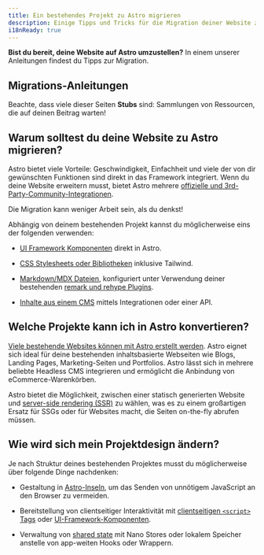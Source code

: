 ```yaml
---
title: Ein bestehendes Projekt zu Astro migrieren
description: Einige Tipps und Tricks für die Migration deiner Website zu Astro.
i18nReady: true
---
```


**Bist du bereit, deine Website auf Astro umzustellen?** In einem unserer Anleitungen findest du Tipps zur Migration.
## Migrations-Anleitungen

<MigrationGuidesNav />

Beachte, dass viele dieser Seiten **Stubs** sind: Sammlungen von Ressourcen, die auf deinen Beitrag warten!

## Warum solltest du deine Website zu Astro migrieren?

Astro bietet viele Vorteile: Geschwindigkeit, Einfachheit und viele der von dir gewünschten Funktionen sind direkt in das Framework integriert. Wenn du deine Website erweitern musst, bietet Astro mehrere [offizielle und 3rd-Party-Community-Integrationen](https://astro.build/integrations).

Die Migration kann weniger Arbeit sein, als du denkst!

Abhängig von deinem bestehenden Projekt kannst du möglicherweise eins der folgenden verwenden:

- [UI Framework Komponenten](/de/guides/framework-components/) direkt in Astro. 

- [CSS Stylesheets oder Bibliotheken](/de/guides/styling/) inklusive Tailwind.

- [Markdown/MDX Dateien](/de/guides/markdown-content/), konfiguriert unter Verwendung deiner bestehenden [remark und rehype Plugins](/de/guides/markdown-content/#adding-remark-and-rehype-plugins).

- [Inhalte aus einem CMS](/de/guides/cms/) mittels Integrationen oder einer API.

## Welche Projekte kann ich in Astro konvertieren?

[Viele bestehende Websites können mit Astro erstellt werden](/de/concepts/why-astro/). Astro eignet sich ideal für deine bestehenden inhaltsbasierte Webseiten wie Blogs, Landing Pages, Marketing-Seiten und Portfolios. Astro lässt sich in mehrere beliebte Headless CMS integrieren und ermöglicht die Anbindung von eCommerce-Warenkörben.

Astro bietet die Möglichkeit, zwischen einer statisch generierten Website und [server-side rendering (SSR)](/de/guides/on-demand-rendering/) zu wählen, was es zu einem großartigen Ersatz für SSGs oder für Websites macht, die Seiten on-the-fly abrufen müssen.

## Wie wird sich mein Projektdesign ändern?

Je nach Struktur deines bestehenden Projektes musst du möglicherweise über folgende Dinge nachdenken:

- Gestaltung in [Astro-Inseln](/de/concepts/islands/#was-ist-eine-astro-insel), um das Senden von unnötigem JavaScript an den Browser zu vermeiden.

- Bereitstellung von clientseitiger Interaktivität mit [clientseitigen `<script>` Tags](/de/guides/client-side-scripts/) oder [UI-Framework-Komponenten](/de/guides/framework-components/).

- Verwaltung von [shared state](/de/recipes/sharing-state-islands/) mit Nano Stores oder lokalem Speicher anstelle von app-weiten Hooks oder Wrappern.
